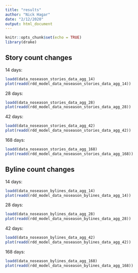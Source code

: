 ```yaml
---
title: "results"
author: "Nick Hagar"
date: "2/12/2020"
output: html_document
---
```


```r
knitr::opts_chunk$set(echo = TRUE)
library(drake)
```

## Story count changes
14 days:
```r
loadd(data_noseason_stories_data_agg_14)
plot(readd(rdd_model_data_noseason_stories_data_agg_14))
```

28 days:
```r
loadd(data_noseason_stories_data_agg_28)
plot(readd(rdd_model_data_noseason_stories_data_agg_28))
```

42 days:
```r
loadd(data_noseason_stories_data_agg_42)
plot(readd(rdd_model_data_noseason_stories_data_agg_42))
```

168 days:
```r
loadd(data_noseason_stories_data_agg_168)
plot(readd(rdd_model_data_noseason_stories_data_agg_168))
```

## Byline count changes
14 days:
```r
loadd(data_noseason_bylines_data_agg_14)
plot(readd(rdd_model_data_noseason_bylines_data_agg_14))
```

28 days:
```r
loadd(data_noseason_bylines_data_agg_28)
plot(readd(rdd_model_data_noseason_bylines_data_agg_28))
```

42 days:
```r
loadd(data_noseason_bylines_data_agg_42)
plot(readd(rdd_model_data_noseason_bylines_data_agg_42))
```

168 days:
```r
loadd(data_noseason_bylines_data_agg_168)
plot(readd(rdd_model_data_noseason_bylines_data_agg_168))
```